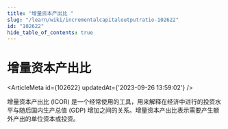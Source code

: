```yaml
---
title: "增量资本产出比 "
slug: "/learn/wiki/incrementalcapitaloutputratio-102622"
id: "102622"
hide_table_of_contents: true
---
```



# 增量资本产出比 

<ArticleMeta id={102622} updatedAt={'2023-09-26 13:59:02'} />
<div className='border-solid border-b border-t-0 my-4 border-[var(--ifm-color-gray-300)]' />

增量资本产出比 (ICOR) 是一个经常使用的工具，用来解释在经济中进行的投资水平与随后国内生产总值 (GDP) 增加之间的关系。增量资本产出比表示需要产生额外产出的单位资本或投资。
